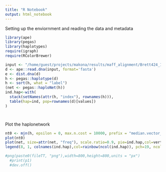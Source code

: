 ```yaml
---
title: "R Notebook"
output: html_notebook
---
```

Setting up the enviornment and reading the data and metadata

```r

library(ape)
library(pegas)
library(haplotypes)
require(igraph)
require(RColorBrewer)

input <- "/home/guest/projects/makona/results/maff_alignment/Brett424_1_S4_L001_mafft_align.out"
d <- ape::read.dna(input, format='fasta')
e <- dist.dna(d)
h <- pegas::haplotype(d)
h <- sort(h, what = "label")
(net <- pegas::haploNet(h))
ind.hap<-with(
  stack(setNames(attr(h, "index"), rownames(h))),
  table(hap=ind, pop=rownames(d)[values])
)




```

Plot the haplonetwork

```r


nt0 <- mjn(h, epsilon = 0, max.n.cost = 10000, prefix = "median.vector_")
plot(nt0)
plot(net, size=attr(net, "freq"), scale.ratio=0.9, pie=ind.hap,col=vertex.col)
legend(8, 1, colnames(ind.hap),col=rainbow(ncol(ind.hap)), pch=19, ncol=1)

#png(paste0(fileTT, "png"),width=800,height=800,units = "px")
  #print(p1)
  #dev.off()


```
